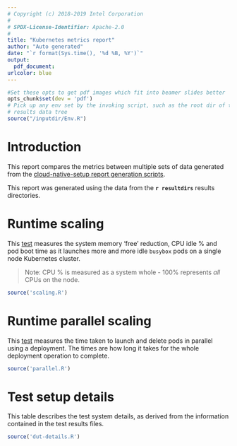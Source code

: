 ```yaml
---
# Copyright (c) 2018-2019 Intel Corporation
#
# SPDX-License-Identifier: Apache-2.0
#
title: "Kubernetes metrics report"
author: "Auto generated"
date: "`r format(Sys.time(), '%d %B, %Y')`"
output:
  pdf_document:
urlcolor: blue
---
```


```r
#Set these opts to get pdf images which fit into beamer slides better
opts_chunk$set(dev = 'pdf')
# Pick up any env set by the invoking script, such as the root dir of the
# results data tree
source("/inputdir/Env.R")
```
\pagebreak

# Introduction
This report compares the metrics between multiple sets of data generated from
the [cloud-native-setup report generation scripts](https://github.com/clearlinux/cloud-native-setup/metrics/report/README.md).

This report was generated using the data from the **`r resultdirs`** results directories.

\pagebreak

# Runtime scaling
This [test](https://github.com/clearlinux/cloud-native-setup/metrics/scaling/k8s_scale.sh)
measures the system memory 'free' reduction, CPU idle % and pod boot time as it launches more
and more idle `busybox` pods on a single node Kubernetes cluster.

> Note: CPU % is measured as a system whole - 100% represents *all* CPUs on the node.

```r
source('scaling.R')
```

\pagebreak

# Runtime parallel scaling
This [test](https://github.com/clearlinux/cloud-native-setup/metrics/scaling/k8s_parallel.sh)
measures the time taken to launch and delete pods in parallel using a deployment. The times
are how long it takes for the whole deployment operation to complete.

```r
source('parallel.R')
```

\pagebreak

# Test setup details

This table describes the test system details, as derived from the information contained
in the test results files.


```r
source('dut-details.R')
```
